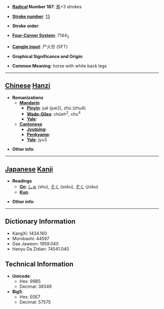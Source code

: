 * '''[[Wiktionary:Chinese radical index| Radical]] Number 187''': [[Wiktionary:Chinese radical index 馬|馬]]+3 strokes

* '''[[Wiktionary:Chinese total strokes index|Stroke number]]''': [[Wiktionary:Chinese total strokes index 13|13]]

* '''Stroke order''': 

* '''[[Wiktionary:Chinese four corner index|Four-Corner System]]''': 7144<sub>2</sub>

* '''[[Wiktionary:Chinese Cangjie index|Cangjie input]]''': 尸火廿 (SFT)

* '''Graphical Significance and Origin''': 

* '''Common Meaning''': horse with white back legs

----

== [[Chinese]] [[Hanzi]] ==

* '''Romanizations'''
** '''[[Mandarin]]'''
*** '''[[Pinyin]]''': jué (jue2), zhù (zhu4)
*** '''[[Wade-Giles]]''': chüeh<sup>2</sup>, chu<sup>4</sup>
*** '''[[Yale]]''': 
** '''[[Cantonese]]'''
*** '''[[Jyutping]]''':
*** '''[[Penkyamp]]''': 
*** '''[[Yale]]''': jyu3

* '''Other info''': 

----

== [[Japanese]] [[Kanji]] ==

* '''Readings'''
** '''[[On]]''': [[しゅ]] (shu), [[そく]] (soku), [[ぞく]] (zoku)
** '''[[Kun]]''': 

* '''Other info''':  

----

== Dictionary Information ==

* KangXi: 1434.160
* Morobashi: 44597
* Dae Jaweon: 1959.040
* Hanyu Da Zidian: 74541.040

== Technical Information ==

* '''Unicode''':
** Hex: 99B5
** Decimal: 39349
* '''Big5''':
** Hex: E0E7
** Decimal: 57575